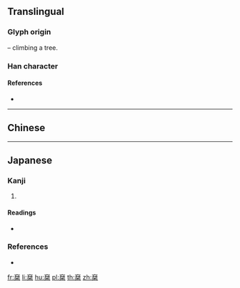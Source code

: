 {{also|乘|乗}}
==Translingual==

===Glyph origin===
{{Han etym}}
{{Han compound|亠|舛|t2=feet|木|t3=tree|ls=p}} – climbing a tree.

===Han character===
{{Han char|rn=75|rad=木|as=08|sn=12|four=|canj=YNQD|ids=⿱亠桀}}

====References====
* {{Han ref|kx=0536.030|dkj=15016|dj=0923.180|hdz=21237.020|uh=6909}}

----

==Chinese==
{{zh-see|乘|v}}

----

==Japanese==

===Kanji===
{{ja-kanji|grade=|rs=木08}}

# {{alternative form of|乘|lang=ja}}

====Readings====
* {{ja-readings|on=[[じょう]] (jō)|kun=[[のおる]] (nooru), [[のおせる]] (nooseru)}}

===References===
* {{R:Koseki Moji|169360}}

[[fr:椉]]
[[li:椉]]
[[hu:椉]]
[[pl:椉]]
[[th:椉]]
[[zh:椉]]